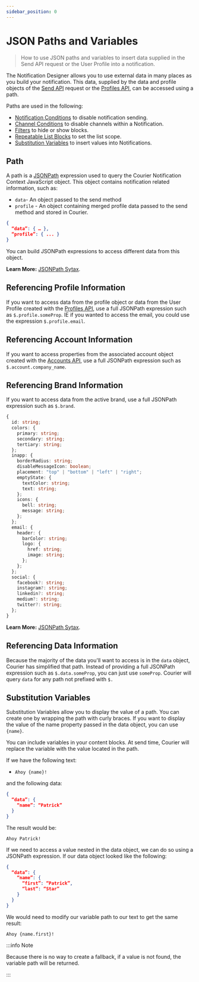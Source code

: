 ```yaml
---
sidebar_position: 0
---
```


# JSON Paths and Variables

> How to use JSON paths and variables to insert data supplied in the Send API request or the User Profile into a notification.

The Notification Designer allows you to use external data in many places as you build your notification. This data, supplied by the data and profile objects of the [Send API](../../../reference/send/intro.mdx) request or the [Profiles API](../../../reference/profiles/intro.mdx), can be accessed using a path.

Paths are used in the following:

- [Notification Conditions](../notification-settings/send-conditions.mdx) to disable notification sending.
- [Channel Conditions](../notification-settings/send-conditions.mdx/#for-notifications-and-channels) to disable channels within a Notification.
- [Filters](/docs/platform/content/notification-designer/notification-designer-overview/#reusable-drag-and-drop-content) to hide or show blocks.
- [Repeatable List Blocks](/docs/platform/content/content-blocks/list-blocks/) to set the list scope.
- [Substitution Variables](/docs/platform/content/using-variables/inserting-variables/#data-sources-for-substitution-variables) to insert values into Notifications.

## Path

A path is a [JSONPath](https://www.npmjs.com/package/jsonpath) expression used to query the Courier Notification Context JavaScript object. This object contains notification related information, such as:

- `data`- An object passed to the send method
- `profile` - An object containing merged profile data passed to the send method and stored in Courier.

```json
{
  “data”: { … },
  “profile”: { ... }
}
```

You can build JSONPath expressions to access different data from this object.

**Learn More:** [JSONPath Sytax](https://www.npmjs.com/package/jsonpath#jsonpath-syntax).

## Referencing Profile Information

If you want to access data from the profile object or data from the User Profile created with the [Profiles API](../../../reference/profiles/intro.mdx), use a full JSONPath expression such as `$.profile.someProp`. IE if you wanted to access the email, you could use the expression `$.profile.email`.

## Referencing Account Information

If you want to access properties from the associated account object created with the [Accounts API](../../../reference/accounts/intro.mdx), use a full JSONPath expression such as `$.account.company_name`.

## Referencing Brand Information

If you want to access data from the active brand, use a full JSONPath expression such as `$.brand`.

```typescript
{
  id: string;
  colors: {
    primary: string;
    secondary: string;
    tertiary: string;
  };
  inapp: {
    borderRadius: string;
    disableMessageIcon: boolean;
    placement: "top" | "bottom" | "left" | "right";
    emptyState: {
      textColor: string;
      text: string;
    };
    icons: {
      bell: string;
      message: string;
    };
  };
  email: {
    header: {
      barColor: string;
      logo: {
        href: string;
        image: string;
      };
    };
  };
  social: {
    facebook?: string;
    instagram?: string;
    linkedin?: string;
    medium?: string;
    twitter?: string;
  };
}
```

**Learn More:** [JSONPath Sytax](https://www.npmjs.com/package/jsonpath#jsonpath-syntax).

## Referencing Data Information

Because the majority of the data you'll want to access is in the `data` object, Courier has simplified that path. Instead of providing a full JSONPath expression such as `$.data.someProp`, you can just use `someProp`. Courier will query `data` for any path not prefixed with `$.`

## Substitution Variables

Substitution Variables allow you to display the value of a path. You can create one by wrapping the path with curly braces. If you want to display the value of the name property passed in the data object, you can use `{name}`.

You can include variables in your content blocks. At send time, Courier will replace the variable with the value located in the path.

If we have the following text:

- `Ahoy {name}!`

and the following data:

```json
{
  “data”: {
    “name”: “Patrick”
  }
}
```

The result would be:

`Ahoy Patrick!`

If we need to access a value nested in the data object, we can do so using a JSONPath expression. If our data object looked like the following:

```json
{
  “data”: {
    “name”: {
      “first”: “Patrick”,
      “last”: “Star”
    }
  }
}
```

We would need to modify our variable path to our text to get the same result:

`Ahoy {name.first}!`

:::info Note

Because there is no way to create a fallback, if a value is not found, the variable path will be returned.

:::
